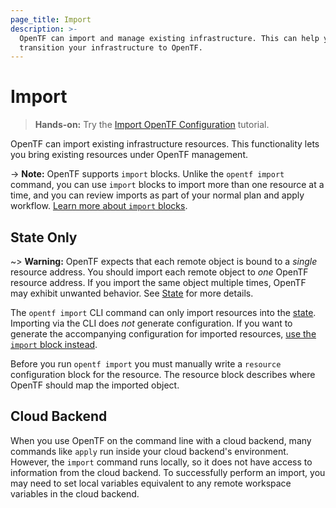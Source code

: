 ```yaml
---
page_title: Import
description: >-
  OpenTF can import and manage existing infrastructure. This can help you
  transition your infrastructure to OpenTF.
---
```


# Import

> **Hands-on:** Try the [Import OpenTF Configuration](/opentf/tutorials/state/state-import?utm_source=WEBSITE&utm_medium=WEB_IO&utm_offer=ARTICLE_PAGE&utm_content=DOCS) tutorial.

OpenTF can import existing infrastructure resources. This functionality lets you bring existing resources under OpenTF management.

-> **Note:** OpenTF supports `import` blocks. Unlike the `opentf import` command, you can use `import` blocks to import more than one resource at a time, and you can review imports as part of your normal plan and apply workflow. [Learn more about `import` blocks](/opentf/language/import).

## State Only

~> **Warning:** OpenTF expects that each remote object is bound to a _single_ resource address. You should import each remote object to _one_ OpenTF resource address. If you import the same object multiple times, OpenTF may exhibit unwanted behavior. See [State](/opentf/language/state) for more details.

The `opentf import` CLI command can only import resources into the [state](/opentf/language/state). Importing via the CLI does _not_ generate configuration. If you want to generate the accompanying configuration for imported resources, [use the `import` block instead](/opentf/language/import).

Before you run `opentf import` you must manually write a `resource` configuration block for the resource. The resource block describes where OpenTF should map the imported object.

## Cloud Backend

When you use OpenTF on the command line with a cloud backend, many commands like `apply` run inside your cloud backend's environment. However, the `import` command runs locally, so it does not have access to information from the cloud backend. To successfully perform an import, you may need to set local variables equivalent to any remote workspace variables in the cloud backend.
